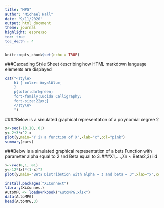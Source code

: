 ```yaml
---
title: "MPG"
author: "Michael Hall"
date: "9/11/2020"
output: html_document
theme: journal
highlight: espresso
toc: true
toc_depth : 4
---
```


```r
knitr::opts_chunk$set(echo = TRUE)
```



###Cascading Style Sheet describing how HTML markdown language elements are displayed

```r
cat("<style>
    h1 { color: RoyalBlue;
    }
    p{color:darkgreen;
    font-family:Lucida Calligraphy;
    font-size:22px;}
    </style>
    ")

```


####Below is a simulated graphical representation of a polynomial degree 2

```r
x<-seq(-10,10,.01)
y<-2+3*x^2-x
plot(y,main="Y is a function of X",xlab="x",col="pink")
summary(cars)
```

###Below is a simulated graphical representation of a beta Function with parameter alpha equal to 2 and Beta equal to 3.
###X1,....,Xn ~ Beta(2,3) iid

```r
x<-seq(0,1,.01)
y<-12*(x)*(1-x)^2
plot(y,main="Beta Distribution with alpha = 2 and beta = 3",xlab="x",col="pink")
```


```r
install.packages("XLConnect")
library(XLConnect)
AutoMPG <- loadWorkbook("AutoMPG.xlsx")
data(AutoMPG)
head(AutoMPG,3)
```

